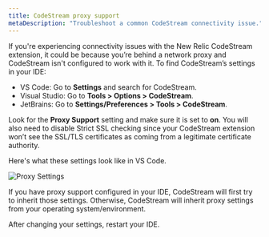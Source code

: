```yaml
---
title: CodeStream proxy support
metaDescription: "Troubleshoot a common CodeStream connectivity issue."
---
```



If you're experiencing connectivity issues with the New Relic CodeStream extension, it could be because you’re behind a network proxy and CodeStream isn't configured to work with it. To find CodeStream’s settings in your IDE:

* VS Code: Go to **Settings** and search for CodeStream.
* Visual Studio: Go to **Tools > Options > CodeStream**.
* JetBrains: Go to **Settings/Preferences > Tools > CodeStream**.

Look for the **Proxy Support** setting and make sure it is set to **on**. You will also need to disable Strict SSL checking since your CodeStream extension won’t see the SSL/TLS certificates as coming from a legitimate certificate authority.

Here's what these settings look like in VS Code.

<img
  alt="Proxy Settings"
  src={codestreamVscodeProxySettings}
/>

If you have proxy support configured in your IDE, CodeStream will first try to inherit those settings. Otherwise, CodeStream will inherit proxy settings from your operating system/environment.

After changing your settings, restart your IDE.
